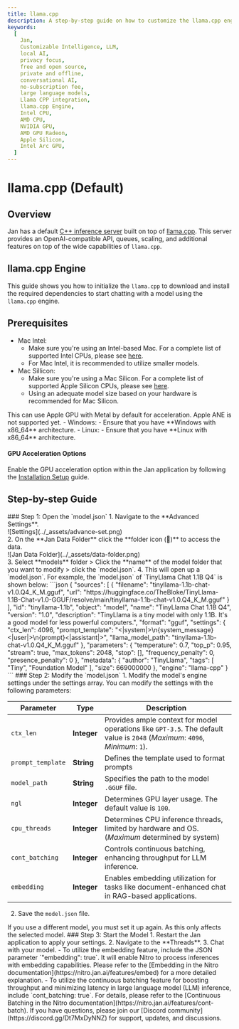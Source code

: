 ```yaml
---
title: llama.cpp
description: A step-by-step guide on how to customize the llama.cpp engine.
keywords:
  [
    Jan,
    Customizable Intelligence, LLM,
    local AI,
    privacy focus,
    free and open source,
    private and offline,
    conversational AI,
    no-subscription fee,
    large language models,
    Llama CPP integration,
    llama.cpp Engine,
    Intel CPU,
    AMD CPU,
    NVIDIA GPU,
    AMD GPU Radeon,
    Apple Silicon,
    Intel Arc GPU,
  ]
---
```



# llama.cpp (Default)

## Overview

Jan has a default [C++ inference server](https://github.com/janhq/cortex) built on top of [llama.cpp](https://github.com/ggerganov/llama.cpp). This server provides an OpenAI-compatible API, queues, scaling, and additional features on top of the wide capabilities of `llama.cpp`.

## llama.cpp Engine

This guide shows you how to initialize the `llama.cpp` to download and install the required dependencies to start chatting with a model using the `llama.cpp` engine.

## Prerequisites
- Mac Intel:
  - Make sure you're using an Intel-based Mac. For a complete list of supported Intel CPUs, please see [here](https://en.wikipedia.org/wiki/MacBook_Pro_(Intel-based)).
  - For Mac Intel, it is recommended to utilize smaller models.
- Mac Sillicon:
  - Make sure you're using a Mac Silicon. For a complete list of supported Apple Silicon CPUs, please see [here](https://en.wikipedia.org/wiki/Apple_Silicon).
  - Using an adequate model size based on your hardware is recommended for Mac Silicon.
<Callout type="info">
  This can use Apple GPU with Metal by default for acceleration. Apple ANE is not supported yet.
</Callout>
- Windows:
  - Ensure that you have **Windows with x86_64** architecture.
- Linux:
  - Ensure that you have **Linux with x86_64** architecture.

#### GPU Acceleration Options
Enable the GPU acceleration option within the Jan application by following the [Installation Setup](/docs/desktop-installation) guide.
## Step-by-step Guide
<Steps>
### Step 1: Open the `model.json`
1. Navigate to the **Advanced Settings**.
<br/>
![Settings](../_assets/advance-set.png)
<br/>
2. On the **Jan Data Folder** click the **folder icon (📂)** to access the data.
<br/>
![Jan Data Folder](../_assets/data-folder.png)
<br/>
3. Select **models** folder > Click the **name** of the model folder that you want to modify > click the `model.json`.
4. This will open up a `model.json`. For example, the `model.json` of `TinyLlama Chat 1.1B Q4` is shown below:
```json
{
  "sources": [
    {
      "filename": "tinyllama-1.1b-chat-v1.0.Q4_K_M.gguf",
      "url": "https://huggingface.co/TheBloke/TinyLlama-1.1B-Chat-v1.0-GGUF/resolve/main/tinyllama-1.1b-chat-v1.0.Q4_K_M.gguf"
    }
  ],
  "id": "tinyllama-1.1b",
  "object": "model",
  "name": "TinyLlama Chat 1.1B Q4",
  "version": "1.0",
  "description": "TinyLlama is a tiny model with only 1.1B. It's a good model for less powerful computers.",
  "format": "gguf",
  "settings": {
    "ctx_len": 4096,
    "prompt_template": "<|system|>\n{system_message}<|user|>\n{prompt}<|assistant|>",
    "llama_model_path": "tinyllama-1.1b-chat-v1.0.Q4_K_M.gguf"
  },
  "parameters": {
    "temperature": 0.7,
    "top_p": 0.95,
    "stream": true,
    "max_tokens": 2048,
    "stop": [],
    "frequency_penalty": 0,
    "presence_penalty": 0
  },
  "metadata": {
    "author": "TinyLlama",
    "tags": [
      "Tiny",
      "Foundation Model"
    ],
    "size": 669000000
  },
  "engine": "llama-cpp"
}
```
### Step 2: Modify the `model.json`
1. Modify the model's engine settings under the settings array. You can modify the settings with the following parameters:

| Parameter       | Type        | Description                                                                                                                        |
| --------------- | ----------- | ---------------------------------------------------------------------------------------------------------------------------------- |
| `ctx_len`       | **Integer** | Provides ample context for model operations like `GPT-3.5`. The default value is `2048` (_Maximum_: `4096`, _Minimum_: `1`). |
| `prompt_template`           | **String** | Defines the template used to format prompts                                                                            |
| `model_path`           | **String** | Specifies the path to the model `.GGUF` file.                                                                             |
| `ngl`           | **Integer** | Determines GPU layer usage. The default value is `100`.                                                                             |
| `cpu_threads`   | **Integer** | Determines CPU inference threads, limited by hardware and OS. (_Maximum_ determined by system)                                     |
| `cont_batching` | **Integer** | Controls continuous batching, enhancing throughput for LLM inference.                                                              |
| `embedding`     | **Integer** | Enables embedding utilization for tasks like document-enhanced chat in RAG-based applications.                                     |
2. Save the `model.json` file.
<Callout type='info'>
  If you use a different model, you must set it up again. As this only affects the selected model.
</Callout>
### Step 3: Start the Model
1. Restart the Jan application to apply your settings.
2. Navigate to the **Threads**.
3. Chat with your model.
</Steps>
<Callout type='info'>
  - To utilize the embedding feature, include the JSON parameter `"embedding": true`. It will enable Nitro to process inferences with embedding capabilities. Please refer to the [Embedding in the Nitro documentation](https://nitro.jan.ai/features/embed) for a more detailed explanation.
  - To utilize the continuous batching feature for boosting throughput and minimizing latency in large language model (LLM) inference, include `cont_batching: true`. For details, please refer to the [Continuous Batching in the Nitro documentation](https://nitro.jan.ai/features/cont-batch).
</Callout>


<Callout type='info'>
  If you have questions, please join our [Discord community](https://discord.gg/Dt7MxDyNNZ) for support, updates, and discussions.
</Callout>
